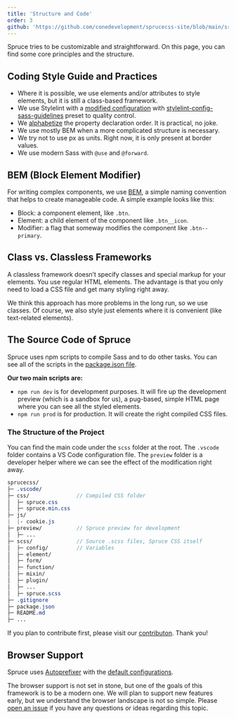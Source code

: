 ```yaml
---
title: 'Structure and Code'
order: 3
github: 'https://github.com/conedevelopment/sprucecss-site/blob/main/src/docs/getting-started/structure-and-code.mdx'
---
```


<p class="lead">Spruce tries to be customizable and straightforward. On this page, you can find some core principles and the structure.</p>

## Coding Style Guide and Practices

- Where it is possible, we use elements and/or attributes to style elements, but it is still a class-based framework.
- We use Stylelint with a [modified configuration](https://github.com/conedevelopment/sprucecss/blob/main/.stylelintrc.json) with [stylelint-config-sass-guidelines](https://www.npmjs.com/package/stylelint-config-sass-guidelines) preset to quality control.
- We [alphabetize](https://jerrylowm.medium.com/alphabetize-your-css-properties-for-crying-out-loud-780eb1852153) the property declaration order. It is practical, no joke.
- We use mostly BEM when a more complicated structure is necessary.
- We try not to use px as units. Right now, it is only present at border values.
- We use modern Sass with `@use` and `@forward`.

## BEM (Block Element Modifier)

For writing complex components, we use [BEM](http://getbem.com/naming/), a simple naming convention that helps to create manageable code. A simple example looks like this:

- Block: a component element, like `.btn`.
- Element: a child element of the component like `.btn__icon`.
- Modifier: a flag that someway modifies the component like `.btn--primary`.

## Class vs. Classless Frameworks

A classless framework doesn’t specify classes and special markup for your elements. You use regular HTML elements. The advantage is that you only need to load a CSS file and get many styling right away.

We think this approach has more problems in the long run, so we use classes. Of course, we also style just elements where it is convenient (like text-related elements).

## The Source Code of Spruce

Spruce uses npm scripts to compile Sass and to do other tasks. You can see all of the scripts in the [package.json file](https://github.com/conedevelopment/sprucecss/blob/main/package.json).

**Our two main scripts are:**

- `npm run dev` is for development purposes. It will fire up the development preview (which is a sandbox for us), a pug-based, simple HTML page where you can see all the styled elements.
- `npm run prod` is for production. It will create the right compiled CSS files.

### The Structure of the Project

You can find the main code under the `scss` folder at the root. The `.vscode` folder contains a VS Code configuration file. The `preview` folder is a developer helper where we can see the effect of the modification right away.

```scss
sprucecss/
├─ .vscode/
├─ css/               // Compiled CSS folder
│  ├─ spruce.css
│  ├─ spruce.min.css
├─ js/
|  |- cookie.js
├─ preview/           // Spruce preview for development
│  ├─ ...
├─ scss/              // Source .scss files, Spruce CSS itself
│  ├─ config/         // Variables
│  ├─ element/
│  ├─ form/
│  ├─ function/
│  ├─ mixin/
│  ├─ plugin/
│  ├─ ...
│  ├─ spruce.scss
├─ .gitignore
├─ package.json
├─ README.md
├─ ...
```

If you plan to contribute first, please visit our [contributon](/docs/getting-started/contribution/). Thank you!

## Browser Support

Spruce uses [Autoprefixer](https://github.com/postcss/autoprefixer) with the [default configurations](https://github.com/browserslist/browserslist#best-practices).

The browser support is not set in stone, but one of the goals of this framework is to be a modern one. We will plan to support new features early, but we understand the browser landscape is not so simple. Please [open an issue](https://github.com/conedevelopment/sprucecss/issues/new) if you have any questions or ideas regarding this topic.
